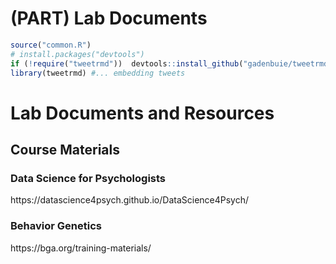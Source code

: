 # (PART) Lab Documents {-}

```r
source("common.R")
# install.packages("devtools")
if (!require("tweetrmd"))  devtools::install_github("gadenbuie/tweetrmd")
library(tweetrmd) #... embedding tweets
```



# Lab Documents and Resources



## Course Materials

### Data Science for Psychologists

https://datascience4psych.github.io/DataScience4Psych/

### Behavior Genetics
https://bga.org/training-materials/


